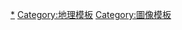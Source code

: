 {{Commonscat|Map-related templates}}

[[Category:地图|*]]
[[Category:地理模板|Category:地理模板]]
[[Category:圖像模板|Category:圖像模板]]